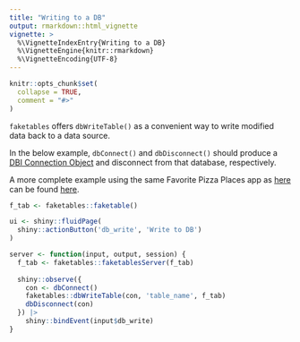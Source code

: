 ```yaml
---
title: "Writing to a DB"
output: rmarkdown::html_vignette
vignette: >
  %\VignetteIndexEntry{Writing to a DB}
  %\VignetteEngine{knitr::rmarkdown}
  %\VignetteEncoding{UTF-8}
---
```


```r
knitr::opts_chunk$set(
  collapse = TRUE,
  comment = "#>"
)
```

`faketables` offers `dbWriteTable()` as a convenient way to write modified data back to a data source.

In the below example, `dbConnect()` and `dbDisconnect()` should produce a [DBI Connection Object](https://dbi.r-dbi.org/reference/dbConnect.html) and disconnect from that database, respectively.

A more complete example using the same Favorite Pizza Places app as [here](https://landeranalytics.github.io/faketables/articles/favorite_pizza.html) can be found [here](https://raw.githubusercontent.com/landeranalytics/faketables/main/app_db.R).

```r
f_tab <- faketables::faketable()

ui <- shiny::fluidPage(
  shiny::actionButton('db_write', 'Write to DB')
)

server <- function(input, output, session) {
  f_tab <- faketables::faketablesServer(f_tab)
  
  shiny::observe({
    con <- dbConnect()
    faketables::dbWriteTable(con, 'table_name', f_tab)
    dbDisconnect(con)
  }) |>
    shiny::bindEvent(input$db_write)
}
```

